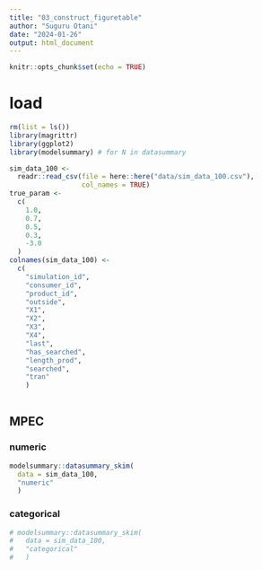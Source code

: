 ```yaml
---
title: "03_construct_figuretable"
author: "Suguru Otani"
date: "2024-01-26"
output: html_document
---
```


```r
knitr::opts_chunk$set(echo = TRUE)
```

# load {.tabset}

```r
rm(list = ls())
library(magrittr)
library(ggplot2)
library(modelsummary) # for N in datasummary

sim_data_100 <-
  readr::read_csv(file = here::here("data/sim_data_100.csv"),
                  col_names = TRUE)
true_param <-
  c(
    1.0,
    0.7,
    0.5,
    0.3,
    -3.0
  )
colnames(sim_data_100) <-
  c(
    "simulation_id",
    "consumer_id",
    "product_id",
    "outside",
    "X1",
    "X2",
    "X3",
    "X4",
    "last",
    "has_searched",
    "length_prod",
    "searched",
    "tran"
    )
  
```


## MPEC {.tabset}

### numeric

```r
modelsummary::datasummary_skim(
  data = sim_data_100,
  "numeric"
  )
```

### categorical

```r
# modelsummary::datasummary_skim(
#   data = sim_data_100,
#   "categorical"
#   )
```

